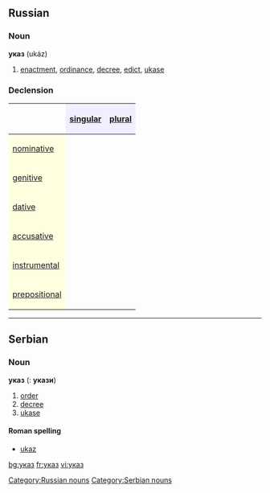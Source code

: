 ==Russian==

===Noun===
'''указ''' (ukáz) {{m}}
# [[enactment]], [[ordinance]], [[decree]], [[edict]], [[ukase]]

===Declension===
{| border="1" cellpadding="4" cellspacing="0"
!
! style="background-color: #EFEFFF" align="center"|[[singular]]
! style="background-color: #EFEFFF" align="center"|[[plural]]
|-
! style="background-color: #FFFFE0" align="left"|[[nominative case|nominative]]
| align="center"|{{RUchar|ука́з}}
| align="center"|{{RUchar|ука́зы}}
|-
! style="background-color: #FFFFE0" align="left"|[[genitive case|genitive]]
| align="center"|{{RUchar|ука́за}}
| align="center"|{{RUchar|ука́зов}}
|-
! style="background-color: #FFFFE0" align="left"|[[dative case|dative]]
| align="center"|{{RUchar|ука́зу}}
| align="center"|{{RUchar|ука́зам}}
|-
! style="background-color: #FFFFE0" align="left"|[[accusative case|accusative]]
| align="center"|{{RUchar|ука́з}}
| align="center"|{{RUchar|ука́зы}}
|-
! style="background-color: #FFFFE0" align="left"|[[instrumental case|instrumental]]
| align="center"|{{RUchar|ука́зом}}
| align="center"|{{RUchar|ука́зами}}
|-
! style="background-color: #FFFFE0" align="left"|[[prepositional case|prepositional]]
| align="center"|{{RUchar|об ука́зе}}
| align="center"|{{RUchar|об ука́зах}}
|}

[[Category:Russian nouns]]


----

==Serbian==
===Noun===
'''указ''' {{m}} {{s}} ({{p}}: '''укази''')
#[[order]]
#[[decree]]
#[[ukase]]
====Roman spelling====
*[[ukaz#Serbian|ukaz]]
[[Category:Serbian nouns]]

[[bg:указ]]
[[fr:указ]]
[[vi:указ]]